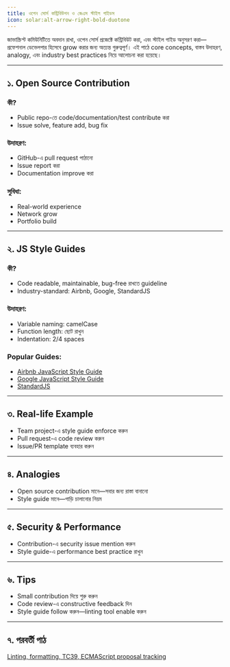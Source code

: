 ```yaml
---
title: ওপেন সোর্স কন্ট্রিবিউশন ও জেএস স্টাইল গাইডস
icon: solar:alt-arrow-right-bold-duotone
---
```


জাভাস্ক্রিপ্ট কমিউনিটিতে অবদান রাখা, ওপেন সোর্স প্রজেক্টে কন্ট্রিবিউট করা, এবং স্টাইল গাইড অনুসরণ করা—প্রফেশনাল ডেভেলপার হিসেবে grow করার জন্য অত্যন্ত গুরুত্বপূর্ণ। এই পাঠে core concepts, বাস্তব উদাহরণ, analogy, এবং industry best practices নিয়ে আলোচনা করা হয়েছে।

---

## ১. Open Source Contribution

### কী?
- Public repo-তে code/documentation/test contribute করা
- Issue solve, feature add, bug fix

### উদাহরণ:
- GitHub-এ pull request পাঠানো
- Issue report করা
- Documentation improve করা

### সুবিধা:
- Real-world experience
- Network grow
- Portfolio build

---

## ২. JS Style Guides

### কী?
- Code readable, maintainable, bug-free রাখতে guideline
- Industry-standard: Airbnb, Google, StandardJS

### উদাহরণ:
- Variable naming: camelCase
- Function length: ছোট রাখুন
- Indentation: 2/4 spaces

### Popular Guides:
- [Airbnb JavaScript Style Guide](https://github.com/airbnb/javascript)
- [Google JavaScript Style Guide](https://google.github.io/styleguide/jsguide.html)
- [StandardJS](https://standardjs.com/)

---

## ৩. Real-life Example
- Team project-এ style guide enforce করুন
- Pull request-এ code review করুন
- Issue/PR template ব্যবহার করুন

---

## ৪. Analogies
- Open source contribution মানে—সবার জন্য রাস্তা বানানো
- Style guide মানে—গাড়ি চালানোর নিয়ম

---

## ৫. Security & Performance
- Contribution-এ security issue mention করুন
- Style guide-এ performance best practice রাখুন

---

## ৬. Tips
- Small contribution দিয়ে শুরু করুন
- Code review-এ constructive feedback দিন
- Style guide follow করুন—linting tool enable করুন

---

## ৭. পরবর্তী পাঠ

[Linting, formatting, TC39, ECMAScript proposal tracking](/js/linting-proposals)
